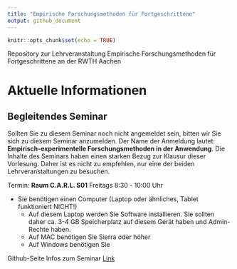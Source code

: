 ```yaml
---
title: "Empirische Forschungsmethoden für Fortgeschrittene"
output: github_document
---
```


```r
knitr::opts_chunk$set(echo = TRUE)
```

Repository zur Lehrveranstaltung Empirische Forschungsmethoden für Fortgeschrittene an der RWTH Aachen



# Aktuelle Informationen
## Begleitendes Seminar

Sollten Sie zu diesem Seminar noch nicht angemeldet sein, bitten wir Sie sich zu diesem Seminar anzumelden. Der Name der Anmeldung lautet: **Empirisch-experimentelle Forschungsmethoden in der Anwendung**. Die Inhalte des Seminars haben einen starken Bezug zur Klausur dieser Vorlesung. Daher ist es nicht zu empfehlen, nur eine der beiden Lehrveranstaltungen zu besuchen.

Termin: **Raum C.A.R.L. S01** Freitags 8:30 - 10:00 Uhr
 
* Sie benötigen einen Computer (Laptop oder ähnliches, Tablet funktioniert NICHT!)
  * Auf diesem Laptop werden Sie Software installieren. Sie sollten daher ca. 3-4 GB Speicherplatz  auf diesem Gerät haben und Admin-Rechte haben.
  * Auf MAC benötigen Sie Sierra oder höher
  * Auf Windows benötigen Sie 
  
Github-Seite Infos zum Seminar [Link](https://github.com/Sumidu/EmpirischeForschungsmethoden/tree/master/Seminar)


